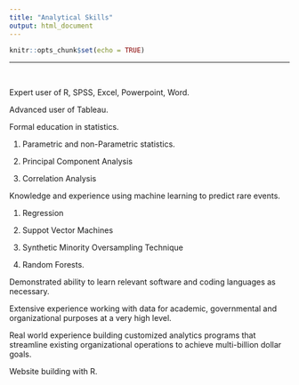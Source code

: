```yaml
---
title: "Analytical Skills"
output: html_document
---
```


```r
knitr::opts_chunk$set(echo = TRUE)
```

---
&nbsp;
&nbsp;
&nbsp;

Expert user of R, SPSS, Excel, Powerpoint, Word. 

Advanced user of Tableau. 

Formal education in statistics.

1. Parametric and non-Parametric statistics.

2. Principal Component Analysis

3. Correlation Analysis


Knowledge and experience using machine learning to predict rare events. 

1. Regression 

2. Suppot Vector Machines

3. Synthetic Minority Oversampling Technique 

4. Random Forests. 

Demonstrated ability to learn relevant software and coding languages as necessary.

Extensive experience working with data for academic, governmental and organizational purposes at a very high level.

Real world experience building customized analytics programs that streamline existing organizational operations to achieve multi-billion dollar goals. 

Website building with R. 



